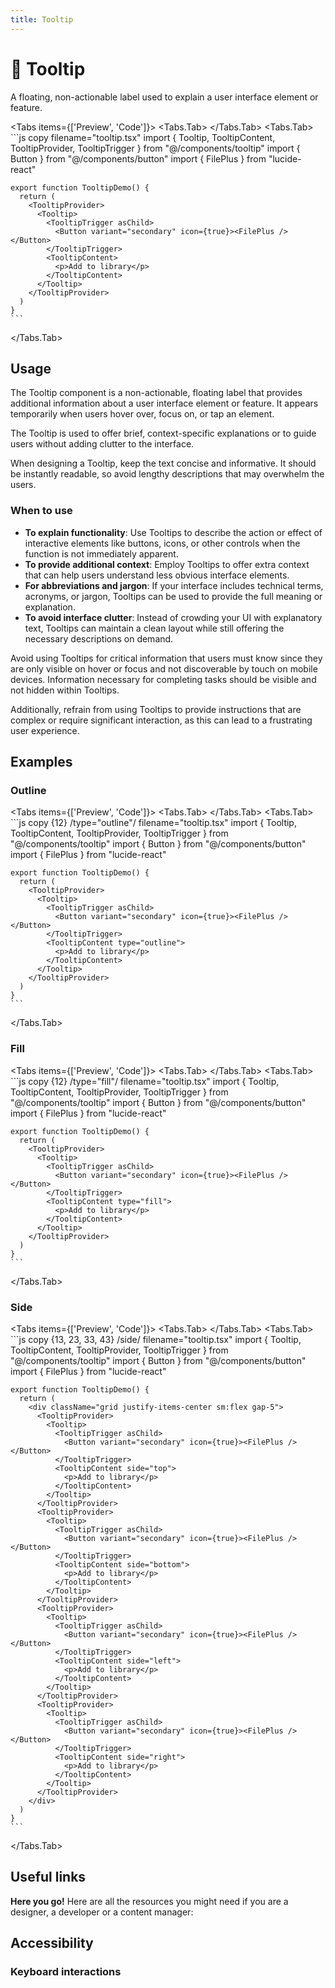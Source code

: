 ```yaml
---
title: Tooltip
---
```



# 💠 Tooltip

A floating, non-actionable label used to explain a user interface element or feature.

<Tabs items={['Preview', 'Code']}>
  <Tabs.Tab>
    <TooltipPreview />
  </Tabs.Tab>
  <Tabs.Tab>
    ```js copy filename="tooltip.tsx"
    import { Tooltip, TooltipContent, TooltipProvider, TooltipTrigger } from "@/components/tooltip"
    import { Button } from "@/components/button"
    import { FilePlus } from "lucide-react"

    export function TooltipDemo() {
      return (
        <TooltipProvider>
          <Tooltip>
            <TooltipTrigger asChild>
              <Button variant="secondary" icon={true}><FilePlus /></Button>
            </TooltipTrigger>
            <TooltipContent>
              <p>Add to library</p>
            </TooltipContent>
          </Tooltip>
        </TooltipProvider>
      )
    }
    ```
  </Tabs.Tab>
</Tabs>


## Usage

The Tooltip component is a non-actionable, floating label that provides additional information about a user interface element or feature. It appears temporarily when users hover over, focus on, or tap an element.

The Tooltip is used to offer brief, context-specific explanations or to guide users without adding clutter to the interface.

When designing a Tooltip, keep the text concise and informative. It should be instantly readable, so avoid lengthy descriptions that may overwhelm the users.

### When to use

- **To explain functionality**: Use Tooltips to describe the action or effect of interactive elements like buttons, icons, or other controls when the function is not immediately apparent.
- **To provide additional context**: Employ Tooltips to offer extra context that can help users understand less obvious interface elements.
- **For abbreviations and jargon**: If your interface includes technical terms, acronyms, or jargon, Tooltips can be used to provide the full meaning or explanation.
- **To avoid interface clutter**: Instead of crowding your UI with explanatory text, Tooltips can maintain a clean layout while still offering the necessary descriptions on demand.

Avoid using Tooltips for critical information that users must know since they are only visible on hover or focus and not discoverable by touch on mobile devices.
Information necessary for completing tasks should be visible and not hidden within Tooltips.

Additionally, refrain from using Tooltips to provide instructions that are complex or require significant interaction, as this can lead to a frustrating user experience.


## Examples

### Outline
<Tabs items={['Preview', 'Code']}>
  <Tabs.Tab>
    <TooltipOutline />
  </Tabs.Tab>
  <Tabs.Tab>
    ```js copy {12} /type="outline"/ filename="tooltip.tsx"
    import { Tooltip, TooltipContent, TooltipProvider, TooltipTrigger } from "@/components/tooltip"
    import { Button } from "@/components/button"
    import { FilePlus } from "lucide-react"

    export function TooltipDemo() {
      return (
        <TooltipProvider>
          <Tooltip>
            <TooltipTrigger asChild>
              <Button variant="secondary" icon={true}><FilePlus /></Button>
            </TooltipTrigger>
            <TooltipContent type="outline">
              <p>Add to library</p>
            </TooltipContent>
          </Tooltip>
        </TooltipProvider>
      )
    }
    ```
  </Tabs.Tab>
</Tabs>

### Fill
<Tabs items={['Preview', 'Code']}>
  <Tabs.Tab>
    <TooltipFilled />
  </Tabs.Tab>
  <Tabs.Tab>
    ```js copy {12} /type="fill"/ filename="tooltip.tsx"
    import { Tooltip, TooltipContent, TooltipProvider, TooltipTrigger } from "@/components/tooltip"
    import { Button } from "@/components/button"
    import { FilePlus } from "lucide-react"

    export function TooltipDemo() {
      return (
        <TooltipProvider>
          <Tooltip>
            <TooltipTrigger asChild>
              <Button variant="secondary" icon={true}><FilePlus /></Button>
            </TooltipTrigger>
            <TooltipContent type="fill">
              <p>Add to library</p>
            </TooltipContent>
          </Tooltip>
        </TooltipProvider>
      )
    }
    ```
  </Tabs.Tab>
</Tabs>

### Side
<Tabs items={['Preview', 'Code']}>
  <Tabs.Tab>
    <TooltipSide />
  </Tabs.Tab>
  <Tabs.Tab>
    ```js copy {13, 23, 33, 43} /side/ filename="tooltip.tsx"
    import { Tooltip, TooltipContent, TooltipProvider, TooltipTrigger } from "@/components/tooltip"
    import { Button } from "@/components/button"
    import { FilePlus } from "lucide-react"

    export function TooltipDemo() {
      return (
        <div className="grid justify-items-center sm:flex gap-5">
          <TooltipProvider>
            <Tooltip>
              <TooltipTrigger asChild>
                <Button variant="secondary" icon={true}><FilePlus /></Button>
              </TooltipTrigger>
              <TooltipContent side="top">
                <p>Add to library</p>
              </TooltipContent>
            </Tooltip>
          </TooltipProvider>
          <TooltipProvider>
            <Tooltip>
              <TooltipTrigger asChild>
                <Button variant="secondary" icon={true}><FilePlus /></Button>
              </TooltipTrigger>
              <TooltipContent side="bottom">
                <p>Add to library</p>
              </TooltipContent>
            </Tooltip>
          </TooltipProvider>
          <TooltipProvider>
            <Tooltip>
              <TooltipTrigger asChild>
                <Button variant="secondary" icon={true}><FilePlus /></Button>
              </TooltipTrigger>
              <TooltipContent side="left">
                <p>Add to library</p>
              </TooltipContent>
            </Tooltip>
          </TooltipProvider>
          <TooltipProvider>
            <Tooltip>
              <TooltipTrigger asChild>
                <Button variant="secondary" icon={true}><FilePlus /></Button>
              </TooltipTrigger>
              <TooltipContent side="right">
                <p>Add to library</p>
              </TooltipContent>
            </Tooltip>
          </TooltipProvider>
        </div>
      )
    }
    ```
  </Tabs.Tab>
</Tabs>


## Useful links

**Here you go!** Here are all the resources you might need if you are a designer, a developer or a content manager:

<Cards className='mt-8'>
  <Card
    title="🤖 Storybook"
    href="https://www.stories.fusillo.design/?path=/docs/components-tooltip--documentation"
  />
  <Card
    title="🪄 Figma"
    href="https://www.figma.com/file/acdO58jx9zgGfkKu6htrx2/%F0%9F%94%B5-Fusillo-Design-System?type=design&node-id=540%3A8886&mode=design&t=ADS6PLdzJ7eQkKd7-1"
  />
  <Card
    title="🐝 API Reference"
    href="https://www.radix-ui.com/primitives/docs/components/tooltip#api-reference"
  />
</Cards>


## Accessibility

### Keyboard interactions

<AccessibilityTable rows={tooltipAccessibilityData} />

